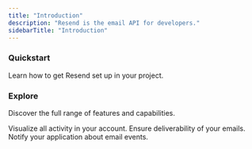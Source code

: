 ```yaml
---
title: "Introduction"
description: "Resend is the email API for developers."
sidebarTitle: "Introduction"
---
```


### Quickstart

Learn how to get Resend set up in your project.

<CardGroup cols={2}>
  <Card title="Node.js Quickstart" icon="code" iconType="thin" color="#ffffff" href="https://mintlify.com/docs/quickstart">
    
  </Card>
  <Card title="Next.js Quickstart" icon="code" iconType="thin" color="#ffffff" href="https://mintlify.com/docs/development">
    
  </Card>
  <Card title="Express Quickstart" icon="code" iconType="thin" href="https://mintlify.com/docs/quickstart">
    
  </Card>
  <Card title="PHP Quickstart" icon="php" iconType="thin" href="https://mintlify.com/docs/quickstart">
    
  </Card>
</CardGroup>

<CardGroup cols={2}>
  <Card title="Laravel Quickstart" icon="laravel" iconType="thin" href="https://mintlify.com/docs/settings/global">
    
  </Card>
  <Card title="Python Quickstart" icon="python" iconType="thin" href="https://mintlify.com/docs/api-playground/openapi">
    
  </Card>
  <Card title="Ruby Quickstart" icon="code" iconType="thin" href="https://mintlify.com/docs/quickstart">
    
  </Card>
  <Card title="Rails Quickstart" icon="code" iconType="thin" href="https://mintlify.com/docs/quickstart">
    
  </Card>
  <Card title="Go Quickstart" icon="code" iconType="thin" href="https://mintlify.com/docs/quickstart">
    
  </Card>
  <Card title="Rust Quickstart" icon="rust" iconType="thin" href="https://mintlify.com/docs/quickstart">
    
  </Card>
  <Card title="Elixier Quickstart" icon="code" iconType="thin" href="https://mintlify.com/docs/quickstart">
    
  </Card>
  <Card title="Java Quickstart" icon="java" iconType="thin" href="https://mintlify.com/docs/quickstart">
    
  </Card>
  <Card title=".NET Quickstart" icon="code" iconType="thin" href="https://mintlify.com/docs/quickstart">
    
  </Card>
</CardGroup>

### Explore

Discover the full range of features and capabilities.

<CardGroup cols={3}>
  <Card title="Email" href="https://mintlify.com/docs/quickstart">
    Visualize all activity in your account.
  </Card>
  <Card title="Domains" href="https://mintlify.com/docs/quickstart">
    Ensure deliverability of your emails.
  </Card>
  <Card title="Webhooks" href="https://mintlify.com/docs/quickstart">
    Notify your application about email events.
  </Card>
</CardGroup>